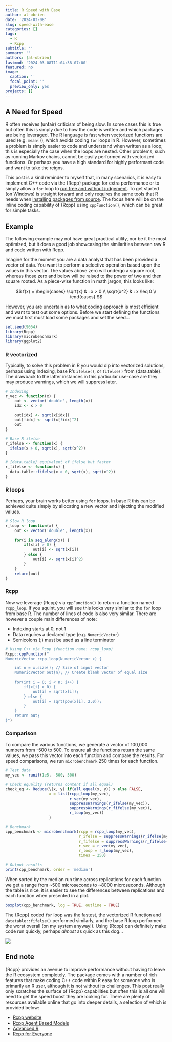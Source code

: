 ```yaml
---
title: R Speed with Ease
author: al-obrien
date: '2024-03-08'
slug: speed-with-ease
categories: []
tags:
  - R
  - Rcpp
subtitle: ''
summary: ''
authors: [al-obrien]
lastmod: '2024-03-08T11:04:38-07:00'
featured: no
image:
  caption: ''
  focal_point: ''
  preview_only: yes
projects: []
---
```


## A Need for Speed

R often receives (unfair) criticism of being slow. In some cases this is true but often this is simply due to how the code is written and which packages are being leveraged. The R language is fast when vectorized functions are used (e.g. `mean()`), which avoids coding `for` loops in R. However, sometimes a problem is simply easier to code and understand when written as a loop; this is especially the case when the loops are nested. Other problems, such as running Markov chains, cannot be easily performed with vectorized functions. Or perhaps you have a high standard for highly performant code and want to take the reigns.

This post is a kind reminder to myself that, in many scenarios, it is easy to implement C++ code via the {Rcpp} package for extra performance or to simply allow a `for` loop to [run free and without judgement](https://stackoverflow.com/questions/30240573/are-for-loops-evil-in-r). To get started (on Windows) is straight forward and only requires the same tools that R needs when [installing packages from source](https://cran.r-project.org/bin/windows/Rtools/). The focus here will be on the inline coding capability of {Rcpp} using `cppFunction()`, which can be great for simple tasks.

## Example

The following example may not have great practical utility, nor be it the most optimized, but it does a good job showcasing the similarities between raw R and code written with Rcpp.

Imagine for the moment you are a data analyst that has been provided a vector of data. You want to perform a selective operation based upon the values in this vector. The values above zero will undergo a square root, whereas those zero and below will be raised to the power of two and then square rooted. As a piece-wise function in math jargon, this looks like:

$$
f(x) = \begin{cases}
\sqrt{x} & :  x > 0 \\
\sqrt{x^2} & : x \leq 0 \\
\end{cases}
$$

However, you are uncertain as to what coding approach is most efficient and want to test out some options. Before we start defining the functions we must first must load some packages and set the seed...
```r
set.seed(9054)
library(Rcpp)
library(microbenchmark)
library(ggplot2)
```

### R vectorized

Typically, to solve this problem in R you would dip into vectorized solutions, perhaps using indexing, base R's `ifelse()`, or `fifelse()` from {data.table}. The drawback to the latter instances in this particular use-case are they may produce warnings, which we will suppress later. 

```r
# Indexing
r_vec <- function(x) {
    out <- vector('double', length(x))
    idx <- x > 0
    
    out[idx] <- sqrt(x[idx])
    out[!idx] <- sqrt(x[!idx]^2)
    out
}

# Base R ifelse
r_ifelse <- function(x) {
  ifelse(x > 0, sqrt(x), sqrt(x^2))
}

# {data.table} equivalent of ifelse but faster
r_fifelse <- function(x) {
  data.table::fifelse(x > 0, sqrt(x), sqrt(x^2))
}
```

### R loops

Perhaps, your brain works better using `for` loops. In base R this can be achieved quite simply by allocating a new vector and injecting the modified values.

```r
# Slow R loop
r_loop <- function(x) {
    out <- vector('double', length(x))
    
    for(i in seq_along(x)) {
        if(x[i] > 0) {
            out[i] <- sqrt(x[i])
        } else {
            out[i] <- sqrt(x[i]^2)
        }
    }
    return(out)
}
```

### Rcpp

Now we leverage {Rcpp} via `cppFunction()` to return a function named `rcpp_loop`. If you squint, you will see this looks very similar to the `for` loop from base R. The number of lines of code is also very similar.  There are however a couple main differences of note:

- Indexing starts at 0, not 1
- Data requires a declared type (e.g. `NumericVector`)
- Semicolons (;) must be used as a line terminator

```r
# Using C++ via Rcpp (function name: rcpp_loop)
Rcpp::cppFunction("
NumericVector rcpp_loop(NumericVector x) {

    int n = x.size(); // Size of input vector
    NumericVector out(n); // Create blank vector of equal size
    
    for(int i = 0; i < n; i++) {
        if(x[i] > 0) {
            out[i] = sqrt(x[i]);
        } else {
            out[i] = sqrt(pow(x[i], 2.0));
        }
    }
    return out;
}")
```

### Comparison

To compare the various functions, we generate a vector of 100,000 numbers from -500 to 500. To ensure all the functions return the same values, we pass this vector into each function and compare the results. For speed comparisons, we run `microbenchmark` 250 times for each function. 

```r
# Test data
my_vec <- runif(1e5, -500, 500)

# Check equality (returns content if all equal)
check_eq <- Reduce(\(x, y) if(all.equal(x, y)) x else FALSE,
                   x = list(rcpp_loop(my_vec),
                            r_vec(my_vec),
                            suppressWarnings(r_ifelse(my_vec)),
                            suppressWarnings(r_fifelse(my_vec)),
                            r_loop(my_vec))
                   )

# Benchmark
cpp_benchmark <- microbenchmark(rcpp = rcpp_loop(my_vec),
                                r_ifelse = suppressWarnings(r_ifelse(my_vec)),
                                r_fifelse = suppressWarnings(r_fifelse(my_vec)),
                                r_vec = r_vec(my_vec),
                                r_loop = r_loop(my_vec),
                                times = 250)

# Output results
print(cpp_benchmark, order = 'median')
```

When sorted by the median run time across replications for each function we get a range from ~500 microseconds to ~8000 microseconds. Although the table is nice, it is easier to see the differences between replications and each function when presented in a plot. 

```r
boxplot(cpp_benchmark, log = TRUE, outline = TRUE)
```

The {Rcpp} coded `for` loop was the fastest, the vectorized R function and `datatable::fifelse()` performed similarly, and the base R loop performed the worst overall (on my system anyway!). Using {Rcpp} can definitely make code run quickly, perhaps *almost* as quick as this dog...

<img src="https://media.giphy.com/media/v1.Y2lkPTc5MGI3NjExcGV5NzZ1d3g0ZmtqdncxcjVyODZ1bmY4ZWZkZDdtc3Z3NzZqaG43ayZlcD12MV9pbnRlcm5hbF9naWZfYnlfaWQmY3Q9Zw/6HypNJJjcfnZ1bzWDs/giphy.gif"/>

## End note

{Rcpp} provides an avenue to improve performance without having to leave the R ecosystem completely. The package comes with a number of rich features that make coding C++ code within R easy for someone who is primarily an R user, although it is not without its challenges. This post really only scratches the surface of {Rcpp} capabilities but often this is all one will need to get the speed boost they are looking for. There are plenty of resources available online that go into deeper details, a selection of which is provided below:

- [Rcpp website](https://www.rcpp.org/)
- [Rcpp Agent Based Models](https://gweissman.github.io/post/rcpp-is-smoking-fast-for-agent-based-models-in-data-frames)
- [Advanced R](https://adv-r.hadley.nz/rcpp.html)
- [Rcpp for Everyone](https://teuder.github.io/rcpp4everyone_en/)